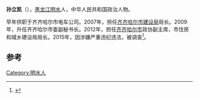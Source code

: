 '''孙立凯'''（{{bd|1960年|10月||}}），[[黑龙江|黑龙江]][[明水|明水]]人，中华人民共和国政治人物。

早年供职于齐齐哈尔市电车公司。2007年，担任[[齐齐哈尔市建设局|齐齐哈尔市建设局]]局长。2009年，升任齐齐哈尔市委副秘书长。2012年，担任[[齐齐哈尔市|齐齐哈尔市]]政协副主席，市住房和城乡建设局局长。2015年，因涉嫌严重违纪违法，被调查<ref>{{cite news|title=黑龙江省齐齐哈尔市政协副主席孙立凯接受组织调查|url=http://www.ccdi.gov.cn/jlsc/201502/t20150204_51011.html|accessdate=2015-02-04|newspaper=中央纪委监察部网站|archive-date=2016-03-05|archive-url=https://web.archive.org/web/20160305012036/http://www.ccdi.gov.cn/jlsc/201502/t20150204_51011.html|dead-url=no}}</ref>。

==参考==
{{reflist}}
{{中国政治人物小作品}}
[[Category:明水人|Category:明水人]]